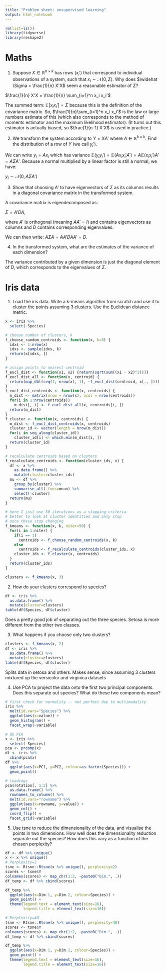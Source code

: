 ```yaml
---
title: "Problem sheet: unsupervised learning"
output: html_notebook
---
```


```r
rm(list=ls())
library(tidyverse)
library(reshape2)
```


# Maths

1. Suppose $X\in \mathbb{R}^{n\times k}$ has rows ($x_i'$) that correspond to individual observations of a system, such that $x_i\sim\mathcal{N}(0,\Sigma)$. Why does $\widehat \Sigma = \frac{1}{n} X'X$ seem a reasonable estimator of $\Sigma$?

$\frac{1}{n} X'X = \frac{1}{n} \sum_{i=1}^n x_i x_i'$

The summed term: $\mathbb{E}[x_i x_i']=\Sigma$ because this is the definition of the covariance matrix. So, $\frac{1}{n}\sum_{i=1}^n x_i x_i'$ is the law or large numbers estimate of this (which also corresponds to the method of moments estimator and the maximum likelihood estimator). (It turns out this estimator is actually biased, so $\frac{1}{n-1} X'X$ is used in practice.)

2. We transform the system according to $Y=X A'$ where $A\in\mathbb{R}^{k\times k}$. Find the distribution of a row of $Y$ (we call $y_i'$).

We can write $y_i=Ax_i$ which has variance $\mathbb{E}(y_i y_i') = \mathbb{E}(A x_i x_i' A') = A \mathbb{E}(x_i x_i') A' = A\Sigma A'$. Because a normal multiplied by a linear factor is still a normal, we have:

$y_i\sim\mathcal{N}(0,A\Sigma A')$

3. Show that choosing $A'$ to have eigenvectors of $\Sigma$ as its columns results in a diagonal covariance matrix in the transformed system.

A covariance matrix is eigendecomposed as:

$\Sigma = A' D A$,

where $A'$ is orthogonal (meaning $A A'=I$) and contains eigenvectors as columns and $D$ contains corresponding eigenvalues.

We can then write: $A\Sigma A=A A' D A A'=D$.

4. In the transformed system, what are the estimates of the variance of each dimension?

The variance contributed by a given dimension is just the diagonal element of $D$, which corresponds to the eigenvalues of $\Sigma$.

# Iris data
1. Load the iris data. Write a k-means algorithm from scratch and use it to cluster the points assuming 3 clusters. Use the Euclidean distance metric.
```r
x <- iris %>% 
  select(-Species)

# choose number of clusters, k
f_choose_random_centroids <- function(x, k=3) {
  idxs <- 1:nrow(x)
  idxs <- sample(idxs, k)
  return(x[idxs, ])
}

# assign points to nearest centroid
f_eucl_dist <- function(x1, x2) {return(sqrt(sum((x1 - x2)^2)))}
f_eucl_dist_all <- function(x, centroid) {
  return(map_dbl(seq(1, nrow(x), 1), ~f_eucl_dist(centroid, x[., ])))
}
f_eucl_dist_centroids <- function(x, centroids) {
  m_dist <- matrix(nrow = nrow(x), ncol = nrow(centroids))
  for(i in 1:nrow(centroids))
    m_dist[, i] <- f_eucl_dist_all(x, centroids[i, ])
  return(m_dist)
}
f_cluster <- function(x, centroids) {
  m_dist <- f_eucl_dist_centroids(x, centroids)
  cluster_id <- vector(length = nrow(m_dist))
  for(i in seq_along(cluster_id))
    cluster_id[i] <- which.min(m_dist[i, ])
  return(cluster_id)
}

# recalculate centroids based on clusters
f_recalculate_centroids <- function(cluster_ids, x) {
  df <- x %>% 
    as.data.frame() %>% 
    mutate(cluster=cluster_ids)
  mu <- df %>% 
    group_by(cluster) %>% 
    summarise_all(.funs=mean) %>% 
    select(-cluster)
  return(mu)  
}

# here I just use 50 iterations as a stopping criteria
# better to look at cluster identities and only stop
# once these stop changing
f_kmeans <- function(x, k, niter=50) {
  for(i in 1:niter) {
    if(i == 1)
      centroids <- f_choose_random_centroids(x, k)
    else
      centroids <- f_recalculate_centroids(cluster_ids, x)
    cluster_ids <- f_cluster(x, centroids)
  }
  return(cluster_ids)
}

clusters <- f_kmeans(x, 3)
```

2. How do your clusters correspond to species?
```r
df <- iris %>% 
  as.data.frame() %>% 
  mutate(cluster=clusters)
table(df$Species, df$cluster)
```
Does a pretty good job of separating out the three species. Setosa is more different from the other two classes.

3. What happens if you choose only two clusters?
```r
clusters <- f_kmeans(x, 2)
df <- iris %>% 
  as.data.frame() %>% 
  mutate(cluster=clusters)
table(df$Species, df$cluster)
```
Splits data in setosa and others. Makes sense, since assuming 3 clusters mixtured up the versicolor and virginica datasets

4. Use PCA to project the data onto the first two principal components. Does this separate out species? What do these two components mean?
```r
# first check for normality -- not perfect due to multimodality
iris %>% 
  melt(id.vars="Species") %>% 
  ggplot(aes(x=value)) +
  geom_histogram() +
  facet_wrap(~variable)

# do PCA
x <- iris %>% 
  select(-Species)
pca <- prcomp(x)
df <- iris %>% 
  cbind(pca$x)
df %>% 
  ggplot(aes(x=PC1, y=PC2, colour=as.factor(Species))) +
  geom_point()

# loadings
pca$rotation[, 1:2] %>% 
  as.data.frame() %>% 
  rownames_to_column() %>% 
  melt(id.vars="rowname") %>% 
  ggplot(aes(x=rowname, y=value)) +
  geom_col() +
  coord_flip() +
  facet_grid(~variable)
```

5. Use tsne to reduce the dimensionality of the data, and visualise the points in two dimensions. How well does the dimensionality reduction separate out the species? How does this vary as a function of the chosen perplexity?
```r
df <- df %>% unique()
x <- x %>% unique()
# Perplexity=2
tsne <- Rtsne::Rtsne(x %>% unique(), perplexity=2)
scores <- tsne$Y
colnames(scores) <- map_chr(1:2, ~paste0("Dim.", .))
df_temp <- df %>% cbind(scores)

df_temp %>% 
  ggplot(aes(x=Dim.1, y=Dim.2, colour=Species)) +
  geom_point() +
  theme(legend.text = element_text(size=16),
        legend.title = element_text(size=16))

# Perplexity=40
tsne <- Rtsne::Rtsne(x %>% unique(), perplexity=40)
scores <- tsne$Y
colnames(scores) <- map_chr(1:2, ~paste0("Dim.", .))
df_temp <- df %>% cbind(scores)

df_temp %>% 
  ggplot(aes(x=Dim.1, y=Dim.2, colour=Species)) +
  geom_point() +
  theme(legend.text = element_text(size=16),
        legend.title = element_text(size=16))
```

